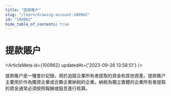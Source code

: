 ```yaml
---
title: "提款賬户"
slug: "/learn/drawing-account-100962"
id: "100962"
hide_table_of_contents: true
---
```



# 提款賬户

<ArticleMeta id={100962} updatedAt={'2023-09-26 13:58:51'} />
<div className='border-solid border-b border-t-0 my-4 border-[var(--ifm-color-gray-300)]' />

提款賬户是一種會計記錄，用於追蹤企業所有者提取的資金和其他資產。提款賬户主要用於作為獨資企業或合夥企業納税的企業。納税為獨立實體的企業所有者提取的資金通常必須按照報酬或股息進行核算。
